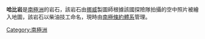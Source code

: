 {{unreferenced|time=2013-10-27T08:51:02+00:00}}
{{coord|68|35|S|77|54|E|source:GNIS|display=title}}

'''哈比岩'''是[[南極洲|南極洲]]的岩石，該岩石由[[挪威|挪威]]製圖師根據該國探險隊拍攝的空中照片被繪入地圖，該岩石以柴油技工命名，現時由[[南極條約體系|南極條約體系]]管理。

{{Antarctica-geo-stub}}
[[Category:南極洲|Category:南極洲]]